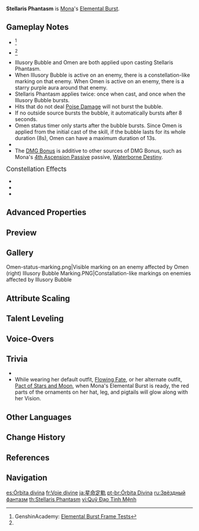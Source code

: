 {{Talent Infobox
|image         = Talent Stellaris Phantasm.png
|character     = Mona
|type          = Elemental Burst
|info          = Mona summons the sparkling waves and creates a reflection of the starry sky, applying the Illusory Bubble status to opponents in a large [[AoE]].<br /><br />'''Illusory Bubble'''<br />Traps opponents inside a pocket of destiny and also makes them {{Color|Hydro|Wet}}.<br />Renders weaker opponents [[Immobilization|immobile]].<br />When an opponent affected by Illusory Bubble sustains DMG, it has the following effects:<ul><li>Applies an Omen to the opponent, which gives a DMG Bonus, also increasing the DMG of the attack that causes it.</li><li>Removes the Illusory Bubble, dealing {{Color|Hydro}} DMG in the process.</li></ul><br />'''Omen'''<br />During its duration, increases DMG taken by opponents.
|energyCost    = 60
|CD            = 15s
|attr1         = Illusory Bubble Duration
|value1        = 8s
|attr2         = Illusory Bubble Explosion DMG
|value2        = 442-940%
|attr3         = DMG Bonus
|value3        = 42-60%
|attr4         = Omen Duration
|value4        = 4.0-5.0s
|utility1      = DMG Bonus
|utility2      = Wet Status to Opponents
|utility3      = Immobilization
|utility4      = AoE
|utility5      = Effects Retained Character Fallen
|utility6      = Status to Enemy
|utility7      = Enemy DMG Reduction Decrease
|scale_att1    = ATK
}}
{{Description|It was from the time that gods first traced the lights in the heavens with their eyes that the notion of "fate" was born.}}
'''Stellaris Phantasm''' is [[Mona]]'s [[Elemental Burst]].

==Gameplay Notes==
* {{TalentNote|energy frame|13}}<ref name="Genshin Academy burst info sheet">GenshinAcademy: [https://docs.google.com/spreadsheets/d/1iLUT8Tafwih3RZbNlA59w6-x5NQdgPvsMc86b7W92DQ/edit#gid=0 Elemental Burst Frame Tests]</ref>
* {{TalentNote|cooldown frame|2}}<ref name="Genshin Academy burst info sheet" />
* Illusory Bubble and Omen are both applied upon casting Stellaris Phantasm.
* When Illusory Bubble is active on an enemy, there is a constellation-like marking on that enemy. When Omen is active on an enemy, there is a starry purple aura around that enemy.
* Stellaris Phantasm applies {{Color|Wet}} twice: once when cast, and once when the Illusory Bubble bursts.
* Hits that do not deal [[Poise Damage]] will not burst the bubble.
* If no outside source bursts the bubble, it automatically bursts after 8 seconds.
* Omen status timer only starts after the bubble bursts. Since Omen is applied from the initial cast of the skill, if the bubble lasts for its whole duration (8s), Omen can have a maximum duration of 13s.
* {{TalentNote|character=Mona|talent=Stellaris Phantasm|no snapshot|Illusory Bubble Explosion DMG}}
* The [[Damage Bonus|DMG Bonus]] is additive to other sources of DMG Bonus, such as Mona's [[4th Ascension Passive]] passive, [[Waterborne Destiny]].

;<big>Constellation Effects</big>
*{{TalentNote|constellation|1|Prophecy of Submersion|increases Electro-Charged DMG, Vaporize DMG, Hydro Swirl DMG, and Frozen duration by 15% when any of the player's own party members hits an opponent affected by Omen.}}
*{{TalentNote|constellation|3|Restless Revolution}}
*{{TalentNote|constellation|4|Prophecy of Oblivion}}

==Advanced Properties==
{{Advanced Properties
|title   = Wet Application On Cast
|gu      = 1U
|icdtag  = Elemental Burst
|icdtype = 2.5s/3 Hits
|poise   = 50
|impulse = 1

|title2   = Illusory Bubble Explosion DMG
|gu2      = 2U
|icdtag2  = Elemental Burst
|icdtype2 = 2.5s/3 Hits
|poise2   = 200
|impulse2 = 1
}}

==Preview==
{{Preview
|file    = Stellaris Phantasm Preview
}}

==Gallery==
<gallery>
Omen-status-marking.png|Visible marking on an enemy affected by Omen (right)
Illusory Bubble Marking.PNG|Constallation-like markings on enemies affected by Illusory Bubble
</gallery>
{{clr}}

==Attribute Scaling==
{{Talent Scaling
|talentType=Elemental Burst
|levels=14
|order=illusorybubbleduration,illusorybubbleexplosiondmg,dmgbonus,omenduration,cd,energycost
|titles=Illusory Bubble Duration,Illusory Bubble Explosion DMG (%),DMG Bonus (%),Omen Duration,CD,Energy Cost
|illusorybubbleduration=8s
|illusorybubbleexplosiondmg_1=442.4
|illusorybubbleexplosiondmg_2=475.58
|illusorybubbleexplosiondmg_3=508.76
|illusorybubbleexplosiondmg_4=553
|illusorybubbleexplosiondmg_5=586.18
|illusorybubbleexplosiondmg_6=619.36
|illusorybubbleexplosiondmg_7=663.6
|illusorybubbleexplosiondmg_8=707.84
|illusorybubbleexplosiondmg_9=752.08
|illusorybubbleexplosiondmg_10=796.32
|illusorybubbleexplosiondmg_11=840.56
|illusorybubbleexplosiondmg_12=884.8
|illusorybubbleexplosiondmg_13=940.1
|illusorybubbleexplosiondmg_14=995
|dmgbonus_1=42
|dmgbonus_2=44
|dmgbonus_3=46
|dmgbonus_4=48
|dmgbonus_5=50
|dmgbonus_6=52
|dmgbonus_7=54
|dmgbonus_8=56
|dmgbonus_9=58
|dmgbonus_10=60
|dmgbonus_11=60
|dmgbonus_12=60
|dmgbonus_13=60
|dmgbonus_14=60
|omenduration_1=4s
|omenduration_2=4s
|omenduration_3=4s
|omenduration_4=4.5s
|omenduration_5=4.5s
|omenduration_6=4.5s
|omenduration_7=5s
|omenduration_8=5s
|omenduration_9=5s
|omenduration_10=5s
|omenduration_11=5s
|omenduration_12=5s
|omenduration_13=5s
|omenduration_14=5s
|cd=15s
|energycost=60
}}

==Talent Leveling==
{{Talent Upgrade|Mona}}

==Voice-Overs==
{{Talent VO}}

==Trivia==
* {{TalentNote|clap}}
* While wearing her default outfit, [[Flowing Fate]], or her alternate outfit, [[Pact of Stars and Moon]], when Mona's Elemental Burst is ready, the red parts of the ornaments on her hat, leg, and pigtails will glow along with her Vision.

==Other Languages==
{{Other Languages
|en      = Stellaris Phantasm
|zhs     = 星命定轨
|zhs_rm  = Xīng Mìngdìng Guǐ
|zht     = 星命定軌
|zht_rm  = Xīng Mìngdìng Guǐ
|zh_tl   = Star-Destined Path
|ja      = 星命定軌
|ja_rm   = Seimei Teiki{{Assumed}}
|ja_tl   = Starry Fate Certainty Wheel
|ko      = 별의 운명
|ko_rm   = Byeol-ui Unmyeong
|ko_tl   = Fate of Star
|es      = Órbita divina
|es_tl   = Divine Orbit
|fr      = Voie divine
|fr_tl   = Divine Way
|ru      = Звёздный фантазм
|ru_tl   = Starry Phantasm
|th      = Stellaris Phantasm
|vi      = Quỹ Đạo Tinh Mệnh
|vi_tl   = Orbit of Destiny
|de      = Vorbestimmte Laufbahn
|de_tl   = Predetermined Orbit
|id      = Stellaris Phantasm
|pt      = Órbita Divina
|pt_tl   = Divine Orbit
|tr      = Kaderin Yıldızı
|tr_tl   = 
|it      = Fantasma stellaris
|it_tl   = Stellaris Phantasm
}}

==Change History==
{{Change History|1.0}}

==References==
{{Reflist}}

==Navigation==
{{Talent Navbox|Mona}}

[[es:Órbita divina]]
[[fr:Voie divine]]
[[ja:星命定軌]]
[[pt-br:Órbita Divina]]
[[ru:Звёздный фантазм]]
[[th:Stellaris Phantasm]]
[[vi:Quỹ Đạo Tinh Mệnh]]